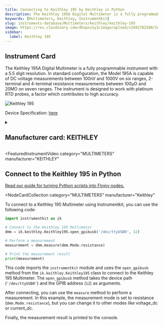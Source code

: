 ```yaml
---
title: Connecting to Keithley 195 by Keithley in Python
description: The Keithley 195A Digital Multimeter is a fully programmable instrument with a 5.5 digit resolution. In standard configuration, the Model 195A is capable of DC voltage measurements between 100nV and 1000V on six ranges, 2-terminal and 4-terminal resistance measurements between 100µO and 20MO on seven ranges. The instrument is designed to work with platinum RTD probes, a factor which contributes to high accuracy.
keywords: [Multimeters, Keithley, InstrumentKit]
slug: instruments-database/Multimeters/keithley/keithley-195
image: https://res.cloudinary.com/dhopxs1y3/image/upload/v1691782580/Instruments/Multimeters/Keithley-195/Keithley-195.jpg
sidebar:
  label: Keithley 195
---
```



## Instrument Card

The Keithley 195A Digital Multimeter is a fully programmable instrument with a 5.5 digit resolution. In standard configuration, the Model 195A is capable of DC voltage measurements between 100nV and 1000V on six ranges, 2-terminal and 4-terminal resistance measurements between 100µO and 20MO on seven ranges. The instrument is designed to work with platinum RTD probes, a factor which contributes to high accuracy.

![Keithley 195](https://res.cloudinary.com/dhopxs1y3/image/upload/v1691782580/Instruments/Multimeters/Keithley-195/Keithley-195.jpg)

Device Specification: [here](https://chrisgrossman.com/manuals/keithley/KEITHLEY-195A-Datasheet.pdf)

<details style={{ marginTop: "15px"}}>
<summary><h2 style={{display:'inline'}}>Manufacturer card: KEITHLEY</h2></summary>

![KEITHLEY](https://res.cloudinary.com/dhopxs1y3/image/upload/v1692806202/Instruments/Vendor%20Logos/Keithley.png)

Keithley Instruments is a measurement and instrument company headquartered in Solon, Ohio, that develops, manufactures, markets, and sells data acquisition products, as well as complete systems for high-volume production and assembly testing.

- Headquarters: Cleveland, Ohio, United States
- Yearly Revenue (millions, USD): 110.6
- Vendor Website: [here](https://www.tek.com/en)

</details>


<FeaturedInstrumentVideo
  category="MULTIMETERS"
  manufacturer="KEITHLEY"
></FeaturedInstrumentVideo>

## Connect to the Keithley 195 in Python

[Read our guide for turning Python scripts into Flojoy nodes.](https://docs.flojoy.ai/contribution/blocks/custom-flojoy-block/)


<Tabs>
<TabItem value="Flojoy" label="Flojoy" className="flojoy-instrument-tabs">

<NodeCardCollection
  category="MULTIMETERS"
  manufacturer="Keithley"
></NodeCardCollection>

</TabItem>
<TabItem value="InstrumentKit" label="InstrumentKit">

To connect to a Keithley 195 Multimeter using Instrumentkit, you can use the following code:

```python
import instrumentkit as ik

# Connect to the Keithley 195 Multimeter
dmm = ik.keithley.Keithley195.open_gpibusb('/dev/ttyUSB0', 12)

# Perform a measurement
measurement = dmm.measure(dmm.Mode.resistance)

# Print the measurement result
print(measurement)
```

This code imports the `instrumentkit` module and uses the `open_gpibusb` method from the `ik.keithley.Keithley195` class to connect to the Keithley 195 Multimeter. The `open_gpibusb` method takes the device path (`'/dev/ttyUSB0'`) and the GPIB address (`12`) as arguments.

After connecting, you can use the `measure` method to perform a measurement. In this example, the measurement mode is set to resistance (`dmm.Mode.resistance`), but you can change it to other modes like voltage_dc or current_dc.

Finally, the measurement result is printed to the console.

</TabItem>
</Tabs>
